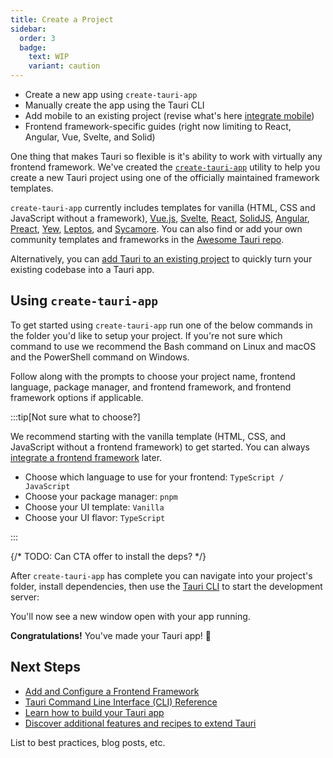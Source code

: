 ```yaml
---
title: Create a Project
sidebar:
  order: 3
  badge: 
    text: WIP
    variant: caution
---
```



<Stub>

- Create a new app using `create-tauri-app`
- Manually create the app using the Tauri CLI
- Add mobile to an existing project (revise what's here [integrate mobile](/guides/create/mobile))
- Frontend framework-specific guides (right now limiting to React, Angular, Vue, Svelte, and Solid)

</Stub>

One thing that makes Tauri so flexible is it's ability to work with virtually any frontend framework. We've created the [`create-tauri-app`](https://github.com/tauri-apps/create-tauri-app) utility to help you create a new Tauri project using one of the officially maintained framework templates.

`create-tauri-app` currently includes templates for vanilla (HTML, CSS and JavaScript without a framework), [Vue.js](https://vuejs.org), [Svelte](https://svelte.dev), [React](https://reactjs.org/), [SolidJS](https://www.solidjs.com/), [Angular](https://angular.io/), [Preact](https://preactjs.com/), [Yew](https://yew.rs/), [Leptos](https://github.com/leptos-rs/leptos), and [Sycamore](https://sycamore-rs.netlify.app/). You can also find or add your own community templates and frameworks in the [Awesome Tauri repo](https://github.com/tauri-apps/awesome-tauri).

Alternatively, you can [add Tauri to an existing project](/guides/create/existing-project) to quickly turn your existing codebase into a Tauri app.

## Using `create-tauri-app`

To get started using `create-tauri-app` run one of the below commands in the folder you'd like to setup your project. If you're not sure which command to use we recommend the Bash command on Linux and macOS and the PowerShell command on Windows.


<CTA />

Follow along with the prompts to choose your project name, frontend language, package manager, and frontend framework, and frontend framework options if applicable.

:::tip[Not sure what to choose?]

We recommend starting with the vanilla template (HTML, CSS, and JavaScript without a frontend framework) to get started. You can always [integrate a frontend framework](/guides/create/existing-project) later.

- Choose which language to use for your frontend: `TypeScript / JavaScript`
- Choose your package manager: `pnpm`
- Choose your UI template: `Vanilla`
- Choose your UI flavor: `TypeScript`

:::

{/* TODO: Can CTA offer to install the deps? */}

After `create-tauri-app` has complete you can navigate into your project's folder, install dependencies, then use the [Tauri CLI](/references/v2/cli) to start the development server:


<CommandTabs
	npm="cd my-tauri-app
    npm install
    npm run tauri dev"
	yarn="cd my-tauri-app
    yarn install
    yarn tauri dev"
	pnpm="cd my-tauri-app
    pnpm install
    pnpm tauri dev"
	cargo="cd my-tauri-app
    cargo tauri dev"
/>

You'll now see a new window open with your app running.

**Congratulations!** You've made your Tauri app! 🚀

## Next Steps

- [Add and Configure a Frontend Framework](/guides/frontend)
- [Tauri Command Line Interface (CLI) Reference](/references/v2/cli)
- [Learn how to build your Tauri app](/guides/build)
- [Discover additional features and recipes to extend Tauri](/features)

<Card title="Additional Resources" icon="document">

List to best practices, blog posts, etc.

</Card>
